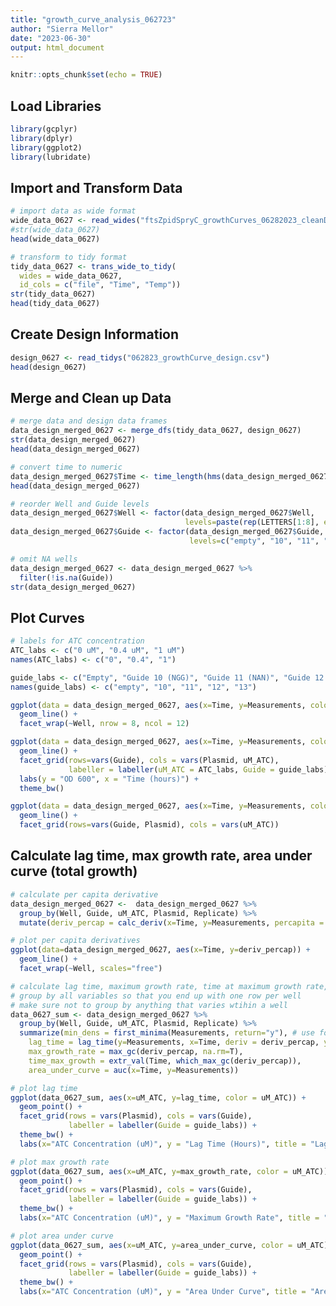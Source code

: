 ```yaml
---
title: "growth_curve_analysis_062723"
author: "Sierra Mellor"
date: "2023-06-30"
output: html_document
---
```


```r
knitr::opts_chunk$set(echo = TRUE)
```

## Load Libraries

```r
library(gcplyr)
library(dplyr)
library(ggplot2)
library(lubridate)
```

## Import and Transform Data

```r
# import data as wide format
wide_data_0627 <- read_wides("ftsZpidSpryC_growthCurves_06282023_cleanData.csv")
#str(wide_data_0627)
head(wide_data_0627)

# transform to tidy format
tidy_data_0627 <- trans_wide_to_tidy(
  wides = wide_data_0627,
  id_cols = c("file", "Time", "Temp"))
str(tidy_data_0627)
head(tidy_data_0627)
```

## Create Design Information

```r
design_0627 <- read_tidys("062823_growthCurve_design.csv")
head(design_0627)

```

## Merge and Clean up Data

```r
# merge data and design data frames
data_design_merged_0627 <- merge_dfs(tidy_data_0627, design_0627)
str(data_design_merged_0627)
head(data_design_merged_0627)

# convert time to numeric
data_design_merged_0627$Time <- time_length(hms(data_design_merged_0627$Time), unit = "hour")
head(data_design_merged_0627)

# reorder Well and Guide levels
data_design_merged_0627$Well <- factor(data_design_merged_0627$Well,
                                       levels=paste(rep(LETTERS[1:8], each=12), 1:12, sep=""))
data_design_merged_0627$Guide <- factor(data_design_merged_0627$Guide,
                                        levels=c("empty", "10", "11", "12", "13"))

# omit NA wells
data_design_merged_0627 <- data_design_merged_0627 %>%
  filter(!is.na(Guide))
str(data_design_merged_0627)
```

## Plot Curves

```r
# labels for ATC concentration
ATC_labs <- c("0 uM", "0.4 uM", "1 uM")
names(ATC_labs) <- c("0", "0.4", "1")

guide_labs <- c("Empty", "Guide 10 (NGG)", "Guide 11 (NAN)", "Guide 12 (NAN)", "Guide 13 (NNN)")
names(guide_labs) <- c("empty", "10", "11", "12", "13")

ggplot(data = data_design_merged_0627, aes(x=Time, y=Measurements, color=uM_ATC)) +
  geom_line() +
  facet_wrap(~Well, nrow = 8, ncol = 12)

ggplot(data = data_design_merged_0627, aes(x=Time, y=Measurements, color=Replicate)) +
  geom_line() +
  facet_grid(rows=vars(Guide), cols = vars(Plasmid, uM_ATC), 
             labeller = labeller(uM_ATC = ATC_labs, Guide = guide_labs)) +
  labs(y = "OD 600", x = "Time (hours)") +
  theme_bw() 

ggplot(data = data_design_merged_0627, aes(x=Time, y=Measurements, color=Replicate)) +
  geom_line() +
  facet_grid(rows=vars(Guide, Plasmid), cols = vars(uM_ATC))
```


## Calculate lag time, max growth rate, area under curve (total growth)

```r
# calculate per capita derivative
data_design_merged_0627 <-  data_design_merged_0627 %>%
  group_by(Well, Guide, uM_ATC, Plasmid, Replicate) %>%
  mutate(deriv_percap = calc_deriv(x=Time, y=Measurements, percapita = TRUE, blank = 0))

# plot per capita derivatives
ggplot(data=data_design_merged_0627, aes(x=Time, y=deriv_percap)) +
  geom_line() +
  facet_wrap(~Well, scales="free")

# calculate lag time, maximum growth rate, time at maximum growth rate, area under curve
# group by all variables so that you end up with one row per well
# make sure not to group by anything that varies wtihin a well
data_0627_sum <- data_design_merged_0627 %>%
  group_by(Well, Guide, uM_ATC, Plasmid, Replicate) %>%
  summarize(min_dens = first_minima(Measurements, return="y"), # use for lag time
    lag_time = lag_time(y=Measurements, x=Time, deriv = deriv_percap, y0 = min_dens),
    max_growth_rate = max_gc(deriv_percap, na.rm=T),
    time_max_growth = extr_val(Time, which_max_gc(deriv_percap)),
    area_under_curve = auc(x=Time, y=Measurements))

# plot lag time
ggplot(data_0627_sum, aes(x=uM_ATC, y=lag_time, color = uM_ATC)) +
  geom_point() +
  facet_grid(rows = vars(Plasmid), cols = vars(Guide),
             labeller = labeller(Guide = guide_labs)) +
  theme_bw() +
  labs(x="ATC Concentration (uM)", y = "Lag Time (Hours)", title = "Lag Time for Guides 10-13")

# plot max growth rate
ggplot(data_0627_sum, aes(x=uM_ATC, y=max_growth_rate, color = uM_ATC)) +
  geom_point() +
  facet_grid(rows = vars(Plasmid), cols = vars(Guide),
             labeller = labeller(Guide = guide_labs)) +
  theme_bw() +
  labs(x="ATC Concentration (uM)", y = "Maximum Growth Rate", title = "Maximum Growth Rates for Guides 10-13")

# plot area under curve
ggplot(data_0627_sum, aes(x=uM_ATC, y=area_under_curve, color = uM_ATC)) +
  geom_point() +
  facet_grid(rows = vars(Plasmid), cols = vars(Guide),
             labeller = labeller(Guide = guide_labs)) +
  theme_bw() +
  labs(x="ATC Concentration (uM)", y = "Area Under Curve", title = "Area Under Curve for Guides 10-13 Growth Assay")
```


